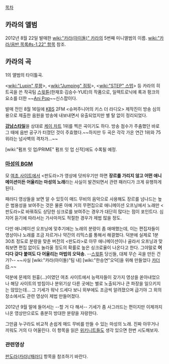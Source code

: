 [[목차]]

{{{#!html
<object width="560" height="315"><param name="movie" value="http://www.youtube.com/v/g0XpNvLWimo?version=3&amp;hl=ko_KR"></param><param name="allowFullScreen" value="true"></param><param name="allowscriptaccess" value="always"></param><embed src="http://www.youtube.com/v/g0XpNvLWimo?version=3&amp;hl=ko_KR" type="application/x-shockwave-flash" width="560" height="315" allowscriptaccess="always" allowfullscreen="true"></embed></object>
}}}

== 카라의 앨범 ==
2012년 8월 22일 발매한 [[wiki:"카라(아이돌)" 카라]]의 5번째 미니앨범의 이름.
[[wiki:"카라/음반 목록#s-1.22" 항목]] 참조.
== 카라의 곡 ==
1의 앨범의 타이틀곡.

<[[wiki:"Lupin" 루팡]]>, <[[wiki:"Jumping" 점핑]]>, <[[wiki:"STEP" 스텝]]> 등 카라의 히트곡을 쓴 작곡팀 [[스윗튠]](한재호·김승수·YUE)의 작품으로, 일렉트로닉에 록과 펑크의 요소를 더한 ~~[[Ani Pop]]~~신스팝이다.

발매 전인 8월 16일에 [[KBS]] 2FM <슈퍼주니어의 키스 더 라디오> 제작진이 방송 심의용으로 제출한 음원을 방송에 내보내면서 유출되었지만 별 탈 없이 정리되었다.

'''[[강남스타일]]'''을 상대로 [[케이 차트]] 1위를 찍은 곡이기도 하다. 방송 점수가 주춤했던 바로 그 때에 음반 공구가 터졌던 것이 주효했다.~~하지만 두 곡은 각각 가온 연간 1위와 75위라는 넘사벽의 격차가...~~

[wiki:"펌프 잇 업/PRIME" 펌프 잇 업 신작]에도 수록될 예정.
=== [[마성의 BGM]] ===
모 [[여초 사이트]]에서 <판도라>가 영상에 덧씌우기만 하면 '''장르를 가리지 않고 어떤 애니메이션이든 어울리는 마성의 노래'''라는 사실이 발견되면서 관련 패러디가 크게 유행하게 된다.

패러디 영상들을 보면 알 수 있듯이 매드 무비의 음악으로 사용해도 장르를 넘나드는 높은 범용성을 보여주는 것은 물론 아예 거의 무편집으로 애니메이션 오프닝에서 노래만 <판도라>로 바꿔줘도 상당한 싱크로를 보여주는 경우가 대단히 많다는 점이 포인트다. 심지어 듣기에 따라서는 가사마저도 적절한 경우가 제법 많을 정도.

다만 애니메이션 오프닝에 맞추기에는 노래의 분량이 좀 애매했는데, 이는 편집자들이 영상이나 노래를 조금 자르거나 약간의 리믹스를 통해서 해결했다. 덕분에 실제로 1분 30초 정도로 분량을 맞춘 버전의 <판도라>로 아무 애니메이션이나 골라서 오프닝과 맞춰보면 편집 없이도 놀라울 정도의 확률로 높은 싱크로율이 나온다고 한다. 그야말로 '''어디다 갖다 붙여도 다 어울리는 마법의 오덕송.''' --[[스윗튠]] 당신들, 대체 무슨 곡을 만든 건가?-- ~~사실 [wiki:"카라(아이돌)"팀 내] [wiki:"한승연"오덕]을 위해 만들었다 [[카더라]].~~

덕분에 문제의 원흉(...)이였던 여초 사이트에서 능력자들이 갖가지 영상을 쏟아내었으나 해당 사이트의 방침이나 분위기상 다른 곳에는 별로 노출되거나 큰 파장을 일으키지는 않았는데... 그 기세가 워낙 드세다 보니 외부에도 조금씩 알려졌으며 급기야 그 외의 장소에서도 관련 영상이 제법 만들어졌다.

2012년 9월 말에 들어서는 --할 거 다 해서-- 기세가 좀 사그러드는 편이지만 이제까지 나온 영상만으로도 충분히 방대한 분량을 자랑한다.

그만큼 누구라도 비교적 손쉽게 매드 무비를 만들 수 있는 마성의 노래. 진짜 아무거나 끼워도 거의 다 어울린다. 이 항목을 읽은 [[위키니트]]들도 생각 있으면 한번 시도해보자.

=== 관련영상 ===
[[판도라(카라)/패러디]] 항목을 참조하기 바란다.
